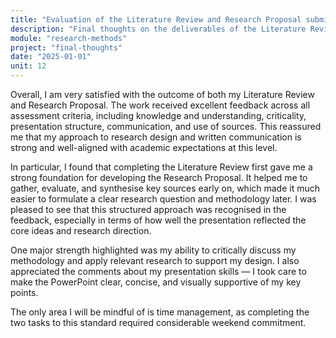 ```yaml
---
title: "Evaluation of the Literature Review and Research Proposal submissions."
description: "Final thoughts on the deliverables of the Literature Review and Research Proposal given the tutor feedback"
module: "research-methods"
project: "final-thoughts"
date: "2025-01-01"
unit: 12
---
```


Overall, I am very satisfied with the outcome of both my Literature Review and Research Proposal. The work received excellent feedback across all assessment criteria, including knowledge and understanding, criticality, presentation structure, communication, and use of sources. This reassured me that my approach to research design and written communication is strong and well-aligned with academic expectations at this level.

In particular, I found that completing the Literature Review first gave me a strong foundation for developing the Research Proposal. It helped me to gather, evaluate, and synthesise key sources early on, which made it much easier to formulate a clear research question and methodology later. I was pleased to see that this structured approach was recognised in the feedback, especially in terms of how well the presentation reflected the core ideas and research direction.

One major strength highlighted was my ability to critically discuss my methodology and apply relevant research to support my design. I also appreciated the comments about my presentation skills — I took care to make the PowerPoint clear, concise, and visually supportive of my key points.

The only area I will be mindful of is time management, as completing the two tasks to this standard required considerable weekend commitment. 